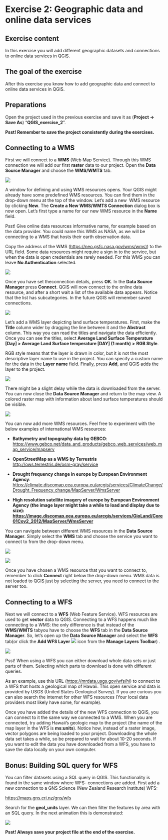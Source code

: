 # Exercise 2: Geographic data and online data services

## Exercise content

In this exercise you will add different geographic datasets and connections to online data services in QGIS.

## The goal of the exercise

After this exercise you know how to add geographic data and connect to online data services in QGIS.

## Preparations

Open the project used in the previous exercise and save it as (**Project -\> Save As**) "**QGIS_exercise_2**".

::: hint-box
**Psst! Remember to save the project consistently during the exercises.**
:::

## Connecting to a WMS

First we will connect to a **WMS** (Web Map Service). Through this WMS connection we will add our first **raster** data to our project. Open the **Data Source Manager** and choose the **WMS/WMTS** tab.

![](img/exercise_2/image1.png)

A window for defining and using WMS resources opens. Your QGIS might already have some predefined WMS resources. You can find them in the drop-down menu at the top of the window. Let's add a new  WMS resource by clicking **New**. The **Create a New WMS/WMTS Connection** dialog box is now open. Let's first type a name for our new WMS resource in the **Name** field.

::: hint-box
Psst! Give online data resources informative name, for example based on the data provider. You could name this WMS as NASA, as we will be connecting to a WMS that hosts their earth observation data.
:::

Copy the address of the WMS ([https://neo.gsfc.nasa.gov/wms/wms)](https://neo.gsfc.nasa.gov/wms/wms)) to the URL field. Some data resources might require a sign in to the service, but when the data is open credentials are rarely needed. For this WMS you can leave **No Authentication** selected.

![](img/exercise_2/image2.png)

Once you have set theconnection details, press **OK**. In the **Data Source Manager** press **Connect**. QGIS will now connect to the online data resource, and after a short wait a list of the available data appears. Notice that the list has subcategories. In the future QGIS will remember saved connections.

![](img/exercise_2/image3.png)

Let's add a WMS layer depicting land surface temperatures. First, make the **Title** column wider by dragging the line between it and the **Abstract** column. This way you can read the titles and navigate the data efficiently. Once you can see the titles, select **Average Land Surface Temperature [Day] \> Average Land Surface temperature [DAY] (1 month)** **\>** **RGB Style**.

RGB style means that the layer is drawn in color, but it is not the most descriptive layer name to use in the project. You can specify a custom name for the data in the **Layer name** field. Finally, press **Add**, and QGIS adds the layer to the project.

![](img/exercise_2/image4.png)

There might be a slight delay while the data is downloaded from the server. You can now close the **Data Source Manager** and return to the map view. A colored raster map with information about land surface temperatures should be visible.

![](img/exercise_2/image5.png)

You can now add more WMS resources. Feel free to experiment with the below examples of international WMS resources:

-   **Bathymetry and topography data by GEBCO**:\
    <https://www.gebco.net/data_and_products/gebco_web_services/web_map_service/mapserv> 

-   **OpenStreetMap as a WMS by Terrestris\
    **<http://ows.terrestris.de/osm-gray/service>

-   **Drought frequency change in europe by European Environment Agency**:\
    <https://climate.discomap.eea.europa.eu/arcgis/services/ClimateChange/Drought_Frequency_change/MapServer/WmsServer> 

-   **High resolution satellite imagery of europe by European Environment Agency (the image layer might take a while to load and display due to size):\
    <https://image.discomap.eea.europa.eu/arcgis/services/GioLand/Core01Cov2_2012/MapServer/WmsServer>**

You can navigate between different WMS resources in the **Data Source Manager**. Simply select the **WMS** tab and choose the service you want to connect to from the drop-down menu.

![](img/exercise_2/image6.png)

![](img/exercise_2/image7.png)

Once you have chosen a WMS resource that you want to connect to, remember to click **Connect** right below the drop-down menu. WMS data is not loaded to QGIS just by selecting the server, you need to connect to the server too. 

## Connecting to a WFS

Next we will connect to a **WFS** (Web Feature Service). WFS resources are used to get **vector** data to QGIS. Connecting to a WFS happens much like connecting to a WMS: the only difference is that instead of the **WMS/WMTS** tabyou have to choose the **WFS** tab in the **Data Source Manager**. So, let's open up the **Data Source Manager** and select the **WFS** tab(or click the **Add WFS Layer** ![](img/exercise_2/image8.png) icon from the **Manage Layers Toolbar**) .

![](img/exercise_2/image9.png)

::: hint-box
Psst! When using a WFS you can either download whole data sets or just parts of them. Selecting which parts to download is done with different queries.
:::

As an example, use this URL (<https://mrdata.usgs.gov/wfs/hi>) to connect to a WFS that hosts a geological map of Hawaii. This open service and data is provided by USGS (United States Geological Survey). If you are curious you can also search the internet for other WFS resources (Your local data providers most likely have some, for example).

Once you have added the details of the new WFS connection to QGIS, you can connect to it the same way we connected to a WMS. When you are connected, try adding Hawaii's geologic map to the project (the name of the map layer in the WFS is **ms:units**). Notice how, instead of a raster image, vector polygons are being loaded to your project. Downloading the whole data set takes a while, so be prepared to wait for about 10-20 seconds. If you want to edit the data you have downloaded from a WFS, you have to save the data locally on your own computer.

## Bonus: Building SQL query for WFS

You can filter datasets using a SQL query in QGIS. This functionality is found in the same window where WFS- connections are added. First add a new connection to a GNS Science (New Zealand Research Institute) WFS:

::: note-box
<https://maps.gns.cri.nz/gns/wfs>
:::

Search for the **geol_units** layer. We can then filter the features by area with an SQL query. In the next animation this is demonstrated:

![](img/exercise_2/image10.gif)

::: hint-box
**Psst! Always save your project file at the end of the exercise.**
:::
